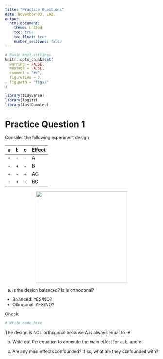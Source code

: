 ```yaml
---
title: "Practice Questions"
date: November 03, 2021
output:
  html_document:
    theme: united
    toc: true
    toc_float: true
    number_sections: false
---
```


```r
# Basic knit settings
knitr::opts_chunk$set(
  warning = FALSE,
  message = FALSE,
  comment = "#>",
  fig.retina = 3,
  fig.path = "figs/"
)

library(tidyverse)
library(logitr)
library(fastDummies)
```

# Practice Question 1

Consider the following experiment design

<div style="width:200px">
a | b | c | Effect
--|---|---|-------
+ | - | - | A
- | + | - | B 
+ | - | + | AC 
- | + | + | BC 
</div>

<center>
<img src="images/practice_question_1.png" width=300>
</center>

a) Is the design balanced? Is is orthogonal?

- Balanced:  YES/NO? 
- Othogonal: YES/NO? 

Check: 

```r
# Write code here
```

The design is NOT orthogonal because A is always equal to -B.

b) Write out the equation to compute the main effect for a, b, and c. 

c) Are any main effects confounded? If so, what are they confounded with?
